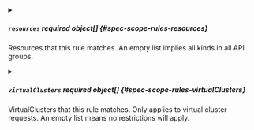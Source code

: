 

<PartialVerbs />



<details className="config-field" data-expandable="true">
<summary>

##### `resources` <span className="config-field-required" data-required="false">required</span> <span className="config-field-type">object[]</span> <span className="config-field-default"></span> <span className="config-field-enum"></span> {#spec-scope-rules-resources}

Resources that this rule matches. An empty list implies all kinds in all API groups.

</summary>

<PartialResourcesreference />


</details>


<PartialNamespaces />


<PartialNonResourceURLs />


<PartialRequestTargets />


<PartialCluster />



<details className="config-field" data-expandable="true">
<summary>

##### `virtualClusters` <span className="config-field-required" data-required="false">required</span> <span className="config-field-type">object[]</span> <span className="config-field-default"></span> <span className="config-field-enum"></span> {#spec-scope-rules-virtualClusters}

VirtualClusters that this rule matches. Only applies to virtual cluster requests.
An empty list means no restrictions will apply.

</summary>

<PartialVirtualClustersreference />


</details>
